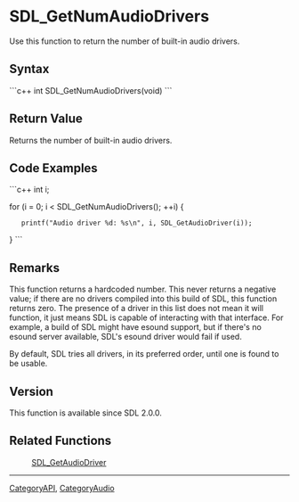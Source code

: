 <!-- pragma section-numbers off -->
<!-- pragma camelcase off -->

= SDL_GetNumAudioDrivers =
Use this function to return the number of built-in audio drivers.


== Syntax ==
```c++
int SDL_GetNumAudioDrivers(void)
```

== Return Value ==
Returns the number of built-in audio drivers.

== Code Examples ==
```c++
int i;

for (i = 0; i < SDL_GetNumAudioDrivers(); ++i) {
    printf("Audio driver %d: %s\n", i, SDL_GetAudioDriver(i));
}
```

== Remarks ==
This function returns a hardcoded number. This never returns a negative value; if there are no drivers compiled into this build of SDL, this function returns zero. The presence of a driver in this list does not mean it will function, it just means SDL is capable of interacting with that interface. For example, a build of SDL might have esound support, but if there's no esound server available, SDL's esound driver would fail if used.

By default, SDL tries all drivers, in its preferred order, until one is found to be usable.

== Version ==
This function is available since SDL 2.0.0.

== Related Functions ==
:[[SDL_GetAudioDriver]]

----
[[CategoryAPI]], [[CategoryAudio]]
